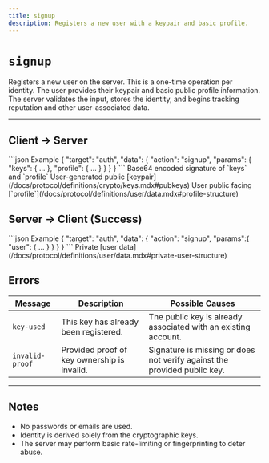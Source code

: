 ```yaml
---
title: signup
description: Registers a new user with a keypair and basic profile.
---
```



# `signup`

Registers a new user on the server. This is a one-time operation per identity. The user provides their keypair and basic public profile information. The server validates the input, stores the identity, and begins tracking reputation and other user-associated data.

---

## Client → Server

<SchemaExample path="/comms/auth/signup.json">
```json Example
{
    "target": "auth",
    "data": {
        "action": "signup",
        "params": {
            "keys": {  ...  },
            "profile": {  ...  }
        }
    }
}
```
</SchemaExample>

<ParamsList>
    <Param name="sig" type="string" required>
        Base64 encoded signature of `keys` and `profile`
    </Param>
    <Param name="keys" type="object" required>
        User-generated public [keypair](/docs/protocol/definitions/crypto/keys.mdx#pubkeys)
    </Param>
    <Param name="profile" type="object" required>
        User public facing [`profile`](/docs/protocol/definitions/user/data.mdx#profile-structure)
    </Param>
</ParamsList>


## Server → Client (Success)

<SchemaExample path="/comms/auth/signup-response.json">
```json Example
{
    "target": "auth",
    "data": {
        "action": "signup",
        "params":{
            "user": {  ...  }
        }
    }
}
```
</SchemaExample>

<ParamsList>
    <Param name="user" type="object" required>
        Private [user data](/docs/protocol/definitions/user/data.mdx#private-user-structure)
    </Param>
</ParamsList>

## Errors

| Message          | Description                                    | Possible Causes                                                           |
|------------------|------------------------------------------------|---------------------------------------------------------------------------|
| `key-used`       | This key has already been registered.          | The public key is already associated with an existing account.            |
| `invalid-proof`  | Provided proof of key ownership is invalid.    | Signature is missing or does not verify against the provided public key.  |

---

## Notes

- No passwords or emails are used.
- Identity is derived solely from the cryptographic keys.
- The server may perform basic rate-limiting or fingerprinting to deter abuse.
